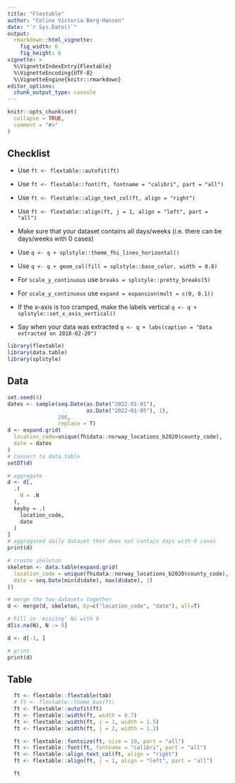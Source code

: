 ```yaml
---
title: "Flextable"
author: "Celine Victoria Berg-Hansen"
date: "`r Sys.Date()`"
output:
  rmarkdown::html_vignette:
    fig_width: 6
    fig_height: 6
vignette: >
  %\VignetteIndexEntry{Flextable}
  %\VignetteEncoding{UTF-8}
  %\VignetteEngine{knitr::rmarkdown}
editor_options: 
  chunk_output_type: console
---
```


```r
knitr::opts_chunk$set(
  collapse = TRUE,
  comment = "#>"
)
```

## Checklist

- Use `ft <- flextable::autofit(ft)`

- Use `ft <- flextable::font(ft, fontname = "calibri", part = "all")`
- Use `ft <- flextable::align_text_col(ft, align = "right")`
- Use `ft <- flextable::align(ft, j = 1, align = "left", part = "all")`

- Make sure that your dataset contains all days/weeks (i.e. there can be days/weeks with 0 cases)
- Use `q <- q + splstyle::theme_fhi_lines_horizontal()`
- Use `q <- q + geom_col(fill = splstyle::base_color, width = 0.8)`
- For `scale_y_continuous` use `breaks = splstyle::pretty_breaks(5)`
- For `scale_y_continuous` use `expand = expansion(mult = c(0, 0.1))`
- If the x-axis is too cramped, make the labels vertical `q <- q + splstyle::set_x_axis_vertical()`
- Say when your data was extracted `q <- q + labs(caption = "Data extracted on 2018-02-20")`

```r
library(flextable)
library(data.table)
library(splstyle)
```

## Data

```r
set.seed(4)
dates <- sample(seq.Date(as.Date("2022-01-01"), 
                         as.Date("2022-01-05"), 1),
                200, 
                replace = T)
d <- expand.grid(
  location_code=unique(fhidata::norway_locations_b2020$county_code),
  date = dates
)
# Convert to data.table
setDT(d)

# aggregate
d <- d[,
  .(
    N = .N
  ),
  keyby = .(
    location_code,
    date
  )
]
# aggregated daily dataset that does not contain days with 0 cases
print(d)

# create skeleton
skeleton <- data.table(expand.grid(
  location_code = unique(fhidata::norway_locations_b2020$county_code),
  date = seq.Date(min(d$date), max(d$date), 1)
))

# merge the two datasets together
d <- merge(d, skeleton, by=c("location_code", "date"), all=T)

# Fill in 'missing' Ns with 0
d[is.na(N), N := 0]

d <- d[-1, ]

# print
print(d)
```

## Table

```r
  ft <- flextable::flextable(tab)
  # ft <- flextable::theme_box(ft)
  ft <- flextable::autofit(ft)
  ft <- flextable::width(ft, width = 0.7)
  ft <- flextable::width(ft, j = 1, width = 1.5)
  ft <- flextable::width(ft, j = 2, width = 1.2)

  ft <- flextable::fontsize(ft, size = 10, part = "all")
  ft <- flextable::font(ft, fontname = "calibri", part = "all")
  ft <- flextable::align_text_col(ft, align = "right")
  ft <- flextable::align(ft, j = 1, align = "left", part = "all")

  ft
```

